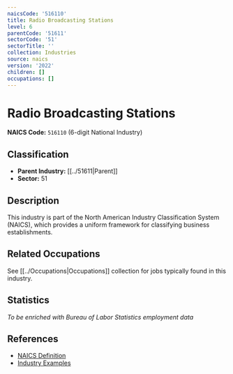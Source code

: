 ```yaml
---
naicsCode: '516110'
title: Radio Broadcasting Stations
level: 6
parentCode: '51611'
sectorCode: '51'
sectorTitle: ''
collection: Industries
source: naics
version: '2022'
children: []
occupations: []
---
```

# Radio Broadcasting Stations

**NAICS Code:** `516110` (6-digit National Industry)

## Classification

- **Parent Industry:** [[../51611|Parent]]
- **Sector:** 51

## Description

This industry is part of the North American Industry Classification System (NAICS), which provides a uniform framework for classifying business establishments.

## Related Occupations

See [[../Occupations|Occupations]] collection for jobs typically found in this industry.

## Statistics

*To be enriched with Bureau of Labor Statistics employment data*

## References

- [NAICS Definition](https://www.census.gov/naics/)
- [Industry Examples](https://www.census.gov/naics/2022NAICS/)
